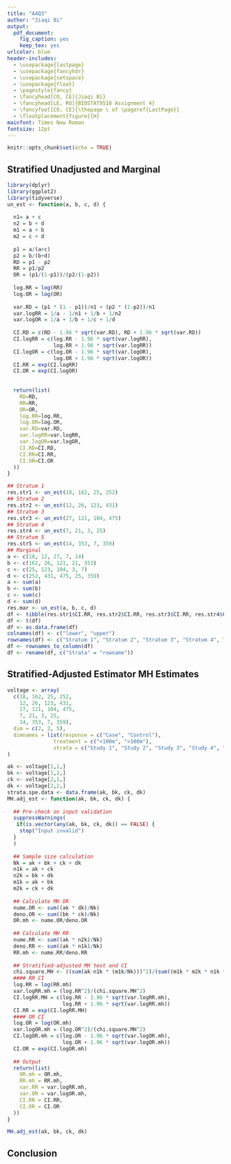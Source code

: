 ```yaml
---
title: "A4Q3"
author: "Jiaqi Bi"
output:
  pdf_document:
    fig_caption: yes
    keep_tex: yes
urlcolor: blue
header-includes:    
  - \usepackage{lastpage}
  - \usepackage{fancyhdr}
  - \usepackage{setspace}
  - \usepackage{float}
  - \pagestyle{fancy}
  - \fancyhead[CO, CE]{Jiaqi Bi}
  - \fancyhead[LE, RO]{BIOSTAT9510 Assignment 4}
  - \fancyfoot[CO, CE]{\thepage \ of \pageref{LastPage}}
  - \floatplacement{figure}{H}
mainfont: Times New Roman
fontsize: 12pt
---
```


```r
knitr::opts_chunk$set(echo = TRUE)
```

## Stratified Unadjusted and Marginal

```r
library(dplyr)
library(ggplot2)
library(tidyverse)
un_est <- function(a, b, c, d) {
  
  n1= a + c
  n2 = b + d
  m1 = a + b
  m2 = c + d
  
  p1 = a/(a+c)
  p2 = b/(b+d)
  RD = p1 - p2
  RR = p1/p2
  OR = (p1/(1-p1))/(p2/(1-p2))
  
  log.RR = log(RR)
  log.OR = log(OR)
  
  var.RD = (p1 * (1 - p1))/n1 + (p2 * (1-p2))/n1
  var.logRR = 1/a - 1/n1 + 1/b + 1/n2
  var.logOR = 1/a + 1/b + 1/c + 1/d
  
  CI.RD = c(RD - 1.96 * sqrt(var.RD), RD + 1.96 * sqrt(var.RD))
  CI.logRR = c(log.RR - 1.96 * sqrt(var.logRR), 
               log.RR + 1.96 * sqrt(var.logRR))
  CI.logOR = c(log.OR - 1.96 * sqrt(var.logOR),
               log.OR + 1.96 * sqrt(var.logOR))
  CI.RR = exp(CI.logRR)
  CI.OR = exp(CI.logOR)
  
  
  return(list(
    RD=RD, 
    RR=RR, 
    OR=OR,
    log.RR=log.RR,
    log.OR=log.OR,
    var.RD=var.RD,
    var.logRR=var.logRR,
    var.logOR=var.logOR,
    CI.RD=CI.RD,
    CI.RR=CI.RR,
    CI.OR=CI.OR
  ))
}

## Stratum 1
res.str1 <- un_est(18, 162, 25, 252)
## Stratum 2
res.str2 <- un_est(12, 26, 123, 431)
## Stratum 3
res.str3 <- un_est(27, 121, 104, 475)
## Stratum 4
res.str4 <- un_est(7, 21, 3, 25)
## Stratum 5
res.str5 <- un_est(14, 353, 7, 359)
## Marginal
a <- c(18, 12, 27, 7, 14)
b <- c(162, 26, 121, 21, 353)
c <- c(25, 123, 104, 3, 7)
d <- c(252, 431, 475, 25, 359)
a <- sum(a)
b <- sum(b)
c <- sum(c)
d <- sum(d)
res.mar <- un_est(a, b, c, d)
df <- tibble(res.str1$CI.RR, res.str2$CI.RR, res.str3$CI.RR, res.str4$CI.RR, res.str5$CI.RR, res.mar$CI.RR)
df <- t(df)
df <- as.data.frame(df)
colnames(df) <- c("lower", "upper")
rownames(df) <- c("Stratum 1", "Stratum 2", "Stratum 3", "Stratum 4", "Stratum 5", "Marginal")
df <- rownames_to_column(df) 
df <- rename(df, c("Strata" = "rowname"))


```

## Stratified-Adjusted Estimator MH Estimates
```r
voltage <- array(
  c(18, 162, 25, 252,
    12, 26, 123, 431,
    27, 121, 104, 475,
    7, 21, 3, 25,
    14, 353, 7, 359), 
  dim = c(2, 2, 5),
  dimnames = list(response = c("Case", "Control"),
               treatment = c("<100m", ">100m"),
               strata = c("Study 1", "Study 2", "Study 3", "Study 4", "Study 5"))
)

ak <- voltage[1,1,]
bk <- voltage[1,2,]
ck <- voltage[2,1,]
dk <- voltage[2,2,]
strata.spe.data <- data.frame(ak, bk, ck, dk)
MH.adj_est <- function(ak, bk, ck, dk) {
  
  ## Pre-check on input validation
  suppressWarnings(
   if(is.vector(any(ak, bk, ck, dk)) == FALSE) {
    stop("Input invalid")
  } 
  )
  
  ## Sample size calculation
  Nk = ak + bk + ck + dk
  n1k = ak + ck
  n2k = bk + dk
  m1k = ak + bk
  m2k = ck + dk
  
  ## Calculate MH OR
  nume.OR <- sum((ak * dk)/Nk)
  deno.OR <- sum((bk * ck)/Nk)
  OR.mh <- nume.OR/deno.OR
  
  ## Calculate MH RR
  nume.RR <- sum((ak * n2k)/Nk)
  deno.RR <- sum((ak * n1k)/Nk)
  RR.mh <- nume.RR/deno.RR
  
  ## Stratified-adjusted MH test and CI
  chi.square.MH <- ((sum(ak-n1k * (m1k/Nk)))^2)/(sum((m1k * m2k * n1k * n2k)/(Nk^2 * (Nk - 1))))
  #### RR CI
  log.RR = log(RR.mh)
  var.logRR.mh = (log.RR^2)/(chi.square.MH^2)
  CI.logRR.MH = c(log.RR - 1.96 * sqrt(var.logRR.mh), 
                  log.RR + 1.96 * sqrt(var.logRR.mh))
  CI.RR = exp(CI.logRR.MH)
  #### OR CI
  log.OR = log(OR.mh)
  var.logOR.mh = (log.OR^2)/(chi.square.MH^2)
  CI.logOR.mh = c(log.OR - 1.96 * sqrt(var.logOR.mh),
                  log.OR + 1.96 * sqrt(var.logOR.mh))
  CI.OR = exp(CI.logOR.mh)
  
  ## Output
  return(list(
    OR.mh = OR.mh,
    RR.mh = RR.mh,
    var.RR = var.logRR.mh,
    var.OR = var.logOR.mh,
    CI.RR = CI.RR,
    CI.OR = CI.OR
  ))
}

MH.adj_est(ak, bk, ck, dk)
```

## Conclusion




